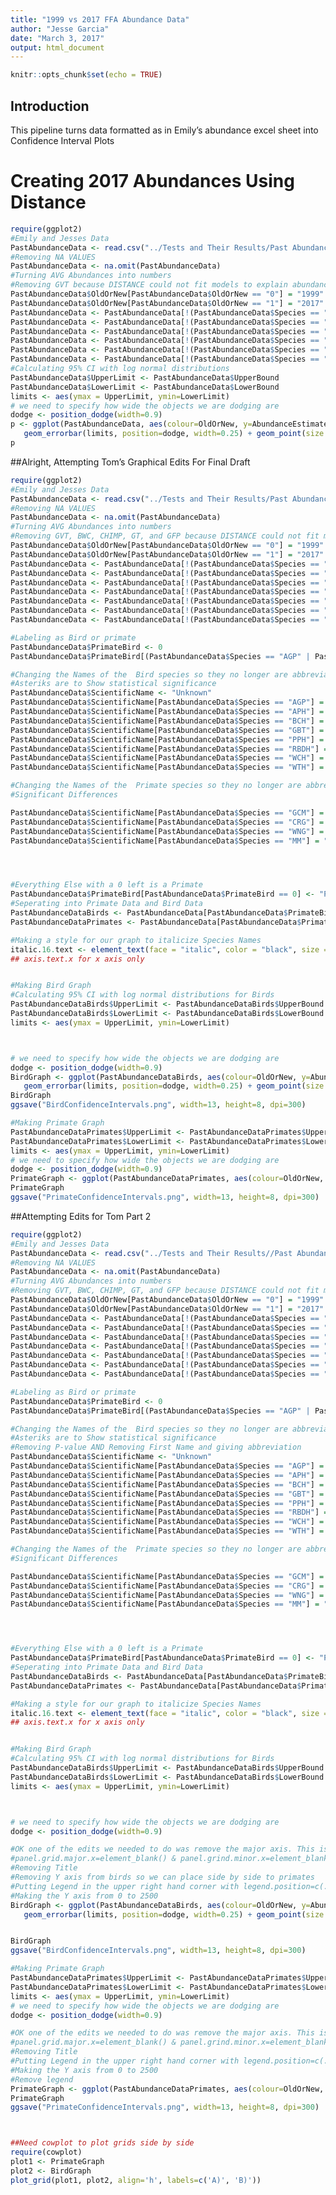 ---
title: "1999 vs 2017 FFA Abundance Data"
author: "Jesse Garcia"
date: "March 3, 2017"
output: html_document
---

```{r setup, include=FALSE}
knitr::opts_chunk$set(echo = TRUE)
```

## Introduction

This pipeline turns data formatted as in Emily's abundance excel sheet into Confidence Interval Plots

# Creating 2017 Abundances Using Distance


```{r Data Input, warning=FALSE}
require(ggplot2)
#Emily and Jesses Data
PastAbundanceData <- read.csv("../Tests and Their Results/Past Abundance Results.csv")
#Removing NA VALUES
PastAbundanceData <- na.omit(PastAbundanceData)
#Turning AVG Abundances into numbers
#Removing GVT because DISTANCE could not fit models to explain abundance data
PastAbundanceData$OldOrNew[PastAbundanceData$OldOrNew == "0"] = "1999"
PastAbundanceData$OldOrNew[PastAbundanceData$OldOrNew == "1"] = "2017"
PastAbundanceData <- PastAbundanceData[!(PastAbundanceData$Species == "GVT"),]
PastAbundanceData <- PastAbundanceData[!(PastAbundanceData$Species == "BWC"),]
PastAbundanceData <- PastAbundanceData[!(PastAbundanceData$Species == "CHIMP"),]
PastAbundanceData <- PastAbundanceData[!(PastAbundanceData$Species == "GT"),]
PastAbundanceData <- PastAbundanceData[!(PastAbundanceData$Species == "VT"),]
PastAbundanceData <- PastAbundanceData[!(PastAbundanceData$Species == "GFP"),]
#Calculating 95% CI with log normal distributions
PastAbundanceData$UpperLimit <- PastAbundanceData$UpperBound
PastAbundanceData$LowerLimit <- PastAbundanceData$LowerBound
limits <- aes(ymax = UpperLimit, ymin=LowerLimit)
# we need to specify how wide the objects we are dodging are
dodge <- position_dodge(width=0.9)
p <- ggplot(PastAbundanceData, aes(colour=OldOrNew, y=AbundanceEstimate, x=Species, group=OldOrNew)) +
   geom_errorbar(limits, position=dodge, width=0.25) + geom_point(size = 2, position = dodge) + labs(title = "Present and Past Abundance Estimates (95% Confidence Intervals)")  +  scale_colour_discrete(name = "")
p
```


##Alright, Attempting Tom's Graphical Edits For Final Draft
```{r}
require(ggplot2)
#Emily and Jesses Data
PastAbundanceData <- read.csv("../Tests and Their Results/Past Abundance Results.csv")
#Removing NA VALUES
PastAbundanceData <- na.omit(PastAbundanceData)
#Turning AVG Abundances into numbers
#Removing GVT, BWC, CHIMP, GT, and GFP because DISTANCE could not fit models to explain abundance data
PastAbundanceData$OldOrNew[PastAbundanceData$OldOrNew == "0"] = "1999"
PastAbundanceData$OldOrNew[PastAbundanceData$OldOrNew == "1"] = "2017"
PastAbundanceData <- PastAbundanceData[!(PastAbundanceData$Species == "GVT"),]
PastAbundanceData <- PastAbundanceData[!(PastAbundanceData$Species == "BWC"),]
PastAbundanceData <- PastAbundanceData[!(PastAbundanceData$Species == "CHIMP"),]
PastAbundanceData <- PastAbundanceData[!(PastAbundanceData$Species == "GT"),]
PastAbundanceData <- PastAbundanceData[!(PastAbundanceData$Species == "GT"),]
PastAbundanceData <- PastAbundanceData[!(PastAbundanceData$Species == "GFP"),]
PastAbundanceData <- PastAbundanceData[!(PastAbundanceData$Species == "VT"),]

#Labeling as Bird or primate
PastAbundanceData$PrimateBird <- 0
PastAbundanceData$PrimateBird[(PastAbundanceData$Species == "AGP" | PastAbundanceData$Species == "APH" | PastAbundanceData$Species == "BCH" | PastAbundanceData$Species == "GBT" | PastAbundanceData$Species == "GFP" | PastAbundanceData$Species == "GT" | PastAbundanceData$Species == "PPH" | PastAbundanceData$Species == "RBDH" | PastAbundanceData$Species == "WCH" | PastAbundanceData$Species == "WTH")]="Bird"

#Changing the Names of the  Bird species so they no longer are abbreviations
#Asteriks are to Show statistical significance
PastAbundanceData$ScientificName <- "Unknown"
PastAbundanceData$ScientificName[PastAbundanceData$Species == "AGP"] = "Psittacus erithacus"
PastAbundanceData$ScientificName[PastAbundanceData$Species == "APH"] = "Tockus fasciatus* (p < .05)" 
PastAbundanceData$ScientificName[PastAbundanceData$Species == "BCH"] = "Ceratogymna atrata* (p < .05)"
PastAbundanceData$ScientificName[PastAbundanceData$Species == "GBT"] = "Corythaeola cristata"
PastAbundanceData$ScientificName[PastAbundanceData$Species == "PPH"] = "Bycanistes fistulator"
PastAbundanceData$ScientificName[PastAbundanceData$Species == "RBDH"] = "Tockus camurus"
PastAbundanceData$ScientificName[PastAbundanceData$Species == "WCH"] = "Tropicranus albocristatus"
PastAbundanceData$ScientificName[PastAbundanceData$Species == "WTH"] = "Bycanistes albotibialis"

#Changing the Names of the  Primate species so they no longer are abbreviations. The asteriks Represent 
#Significant Differences

PastAbundanceData$ScientificName[PastAbundanceData$Species == "GCM"] = "Lophocebus albigena* (p < .05)"
PastAbundanceData$ScientificName[PastAbundanceData$Species == "CRG"] = "Cercopithecus pogonias" 
PastAbundanceData$ScientificName[PastAbundanceData$Species == "WNG"] = "Cercopithecus nictitans"
PastAbundanceData$ScientificName[PastAbundanceData$Species == "MM"] = "Cercopithecus cephus* (p <.05)"




#Everything Else with a 0 left is a Primate
PastAbundanceData$PrimateBird[PastAbundanceData$PrimateBird == 0] <- "Primate"
#Seperating into Primate Data and Bird Data
PastAbundanceDataBirds <- PastAbundanceData[PastAbundanceData$PrimateBird == "Bird",]
PastAbundanceDataPrimates <- PastAbundanceData[PastAbundanceData$PrimateBird == "Primate",]

#Making a style for our graph to italicize Species Names
italic.16.text <- element_text(face = "italic", color = "black", size = 8)
## axis.text.x for x axis only


#Making Bird Graph
#Calculating 95% CI with log normal distributions for Birds
PastAbundanceDataBirds$UpperLimit <- PastAbundanceDataBirds$UpperBound
PastAbundanceDataBirds$LowerLimit <- PastAbundanceDataBirds$LowerBound
limits <- aes(ymax = UpperLimit, ymin=LowerLimit)



# we need to specify how wide the objects we are dodging are
dodge <- position_dodge(width=0.9)
BirdGraph <- ggplot(PastAbundanceDataBirds, aes(colour=OldOrNew, y=AbundanceEstimate, x=ScientificName, group=OldOrNew)) +
   geom_errorbar(limits, position=dodge, width=0.25) + geom_point(size = 2, position = dodge) + labs(title = "Present and Past Abundance Estimates of Birds (95% Confidence Intervals)", y = "Abundance Estimates (Number of Individuals)", x = "Species")  +  scale_colour_discrete(name = "Year")  + theme_bw() + theme(plot.title = element_text(hjust = 0.5),axis.text.x = italic.16.text)
BirdGraph
ggsave("BirdConfidenceIntervals.png", width=13, height=8, dpi=300)

#Making Primate Graph
PastAbundanceDataPrimates$UpperLimit <- PastAbundanceDataPrimates$UpperBound
PastAbundanceDataPrimates$LowerLimit <- PastAbundanceDataPrimates$LowerBound
limits <- aes(ymax = UpperLimit, ymin=LowerLimit)
# we need to specify how wide the objects we are dodging are
dodge <- position_dodge(width=0.9)
PrimateGraph <- ggplot(PastAbundanceDataPrimates, aes(colour=OldOrNew, y=AbundanceEstimate, x=ScientificName, group=OldOrNew)) + geom_errorbar(limits, position=dodge, width=0.25) + geom_point(size = 2, position = dodge) + labs(title = "Present and Past Abundance Estimates of Primates (95% Confidence Intervals)", y = "Abundance Estimates (Number of Individuals)", x = "Species")  +  scale_colour_discrete(name = "Year") +  theme_bw() + theme(plot.title = element_text(hjust = 0.5),axis.text.x = italic.16.text ,panel.background = element_blank()) 
PrimateGraph
ggsave("PrimateConfidenceIntervals.png", width=13, height=8, dpi=300)

```


##Attempting Edits for Tom Part 2 
```{r}
require(ggplot2)
#Emily and Jesses Data
PastAbundanceData <- read.csv("../Tests and Their Results//Past Abundance Results.csv")
#Removing NA VALUES
PastAbundanceData <- na.omit(PastAbundanceData)
#Turning AVG Abundances into numbers
#Removing GVT, BWC, CHIMP, GT, and GFP because DISTANCE could not fit models to explain abundance data
PastAbundanceData$OldOrNew[PastAbundanceData$OldOrNew == "0"] = "1999"
PastAbundanceData$OldOrNew[PastAbundanceData$OldOrNew == "1"] = "2017"
PastAbundanceData <- PastAbundanceData[!(PastAbundanceData$Species == "GVT"),]
PastAbundanceData <- PastAbundanceData[!(PastAbundanceData$Species == "BWC"),]
PastAbundanceData <- PastAbundanceData[!(PastAbundanceData$Species == "CHIMP"),]
PastAbundanceData <- PastAbundanceData[!(PastAbundanceData$Species == "GT"),]
PastAbundanceData <- PastAbundanceData[!(PastAbundanceData$Species == "GT"),]
PastAbundanceData <- PastAbundanceData[!(PastAbundanceData$Species == "GFP"),]
PastAbundanceData <- PastAbundanceData[!(PastAbundanceData$Species == "VT"),]

#Labeling as Bird or primate
PastAbundanceData$PrimateBird <- 0
PastAbundanceData$PrimateBird[(PastAbundanceData$Species == "AGP" | PastAbundanceData$Species == "APH" | PastAbundanceData$Species == "BCH" | PastAbundanceData$Species == "GBT" | PastAbundanceData$Species == "GFP" | PastAbundanceData$Species == "GT" | PastAbundanceData$Species == "PPH" | PastAbundanceData$Species == "RBDH" | PastAbundanceData$Species == "WCH" | PastAbundanceData$Species == "WTH")]="Bird"

#Changing the Names of the  Bird species so they no longer are abbreviations
#Asteriks are to Show statistical significance
#Removing P-value AND Removing First Name and giving abbreviation 
PastAbundanceData$ScientificName <- "Unknown"
PastAbundanceData$ScientificName[PastAbundanceData$Species == "AGP"] = "P. erithacus"
PastAbundanceData$ScientificName[PastAbundanceData$Species == "APH"] = "T. fasciatus*" 
PastAbundanceData$ScientificName[PastAbundanceData$Species == "BCH"] = "C. atrata*"
PastAbundanceData$ScientificName[PastAbundanceData$Species == "GBT"] = "C. cristata"
PastAbundanceData$ScientificName[PastAbundanceData$Species == "PPH"] = "B. fistulator"
PastAbundanceData$ScientificName[PastAbundanceData$Species == "RBDH"] = "T. camurus"
PastAbundanceData$ScientificName[PastAbundanceData$Species == "WCH"] = "T. albocristatus"
PastAbundanceData$ScientificName[PastAbundanceData$Species == "WTH"] = "B. albotibialis"

#Changing the Names of the  Primate species so they no longer are abbreviations. The asteriks Represent 
#Significant Differences

PastAbundanceData$ScientificName[PastAbundanceData$Species == "GCM"] = "L. albigena*"
PastAbundanceData$ScientificName[PastAbundanceData$Species == "CRG"] = "C. pogonias" 
PastAbundanceData$ScientificName[PastAbundanceData$Species == "WNG"] = "C. nictitans"
PastAbundanceData$ScientificName[PastAbundanceData$Species == "MM"] = "C. cephus*"




#Everything Else with a 0 left is a Primate
PastAbundanceData$PrimateBird[PastAbundanceData$PrimateBird == 0] <- "Primate"
#Seperating into Primate Data and Bird Data
PastAbundanceDataBirds <- PastAbundanceData[PastAbundanceData$PrimateBird == "Bird",]
PastAbundanceDataPrimates <- PastAbundanceData[PastAbundanceData$PrimateBird == "Primate",]

#Making a style for our graph to italicize Species Names
italic.16.text <- element_text(face = "italic", color = "black", size = 8)
## axis.text.x for x axis only


#Making Bird Graph
#Calculating 95% CI with log normal distributions for Birds
PastAbundanceDataBirds$UpperLimit <- PastAbundanceDataBirds$UpperBound
PastAbundanceDataBirds$LowerLimit <- PastAbundanceDataBirds$LowerBound
limits <- aes(ymax = UpperLimit, ymin=LowerLimit)



# we need to specify how wide the objects we are dodging are
dodge <- position_dodge(width=0.9)

#OK one of the edits we needed to do was remove the major axis. This is done with
#panel.grid.major.x=element_blank() & panel.grind.minor.x=element_blank()
#Removing Title
#Removing Y axis from birds so we can place side by side to primates
#Putting Legend in the upper right hand corner with legend.position=c(.9,.9)
#Making the Y axis from 0 to 2500
BirdGraph <- ggplot(PastAbundanceDataBirds, aes(colour=OldOrNew, y=AbundanceEstimate, x=ScientificName, group=OldOrNew)) +
   geom_errorbar(limits, position=dodge, width=0.25) + geom_point(size = 2, position = dodge) + labs(title = "", y = "", x = "Bird Species")  +  scale_colour_discrete(name = "Year")  + theme_bw() + theme(plot.title = element_text(hjust = 0.5),axis.text.x = italic.16.text,panel.grid.major.x=element_blank(), legend.position=c(.9,.9), axis.text.y = element_blank()) + expand_limits(y=c(0,2500))


BirdGraph
ggsave("BirdConfidenceIntervals.png", width=13, height=8, dpi=300)

#Making Primate Graph
PastAbundanceDataPrimates$UpperLimit <- PastAbundanceDataPrimates$UpperBound
PastAbundanceDataPrimates$LowerLimit <- PastAbundanceDataPrimates$LowerBound
limits <- aes(ymax = UpperLimit, ymin=LowerLimit)
# we need to specify how wide the objects we are dodging are
dodge <- position_dodge(width=0.9)

#OK one of the edits we needed to do was remove the major axis. This is done with
#panel.grid.major.x=element_blank() & panel.grind.minor.x=element_blank()
#Removing Title
#Putting Legend in the upper right hand corner with legend.position=c(.8,.8)
#Making the Y axis from 0 to 2500
#Remove legend
PrimateGraph <- ggplot(PastAbundanceDataPrimates, aes(colour=OldOrNew, y=AbundanceEstimate, x=ScientificName, group=OldOrNew)) + geom_errorbar(limits, position=dodge, width=0.25) + geom_point(size = 2, position = dodge) + labs(title = "", y = "Abundance Estimates (Number of Individuals)", x = "Primate Species")  +  scale_colour_discrete(name = "Year") +  theme_bw() + theme(plot.title = element_text(hjust = 0.5),axis.text.x = italic.16.text ,panel.background = element_blank(),  panel.grid.major.x=element_blank(), legend.position=c(.8,.8)) + expand_limits(y=c(0,2500)) + theme(legend.position="none")
PrimateGraph
ggsave("PrimateConfidenceIntervals.png", width=13, height=8, dpi=300)



##Need cowplot to plot grids side by side
require(cowplot)
plot1 <- PrimateGraph
plot2 <- BirdGraph
plot_grid(plot1, plot2, align='h', labels=c('A)', 'B)'))
```

